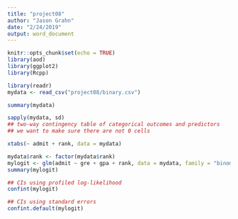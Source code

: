 ```yaml
---
title: "project08"
author: "Jason Grahn"
date: "2/24/2019"
output: word_document
---
```


```r
knitr::opts_chunk$set(echo = TRUE)
library(aod) 
library(ggplot2) 
library(Rcpp)
```


```r
library(readr)
mydata <- read_csv("project08/binary.csv")
```

```r
summary(mydata) 

sapply(mydata, sd) 
## two-way contingency table of categorical outcomes and predictors 
## we want to make sure there are not 0 cells 

xtabs(~ admit + rank, data = mydata)
```

```r
mydata$rank <- factor(mydata$rank) 
mylogit <- glm(admit ~ gre + gpa + rank, data = mydata, family = "binomial")
summary(mylogit)
```

```r
## CIs using profiled log-likelihood 
confint(mylogit) 

## CIs using standard errors 
confint.default(mylogit)
```

